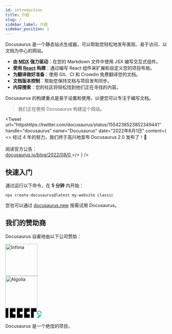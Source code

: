 ```yaml
---
id: introduction
title: 介绍
slug: /
sidebar_label: 介绍
sidebar_position: 1
---
```



Docusaurus 是一个静态站点生成器，可以帮助您轻松地发布美观、易于访问、以文档为中心的网站。

<div className="container">
  <div className="row">
    <div className="col col--12">
      <ul>
        <li>
          <strong>由 <a href="https://mdxjs.com/">MDX</a> 强力驱动</strong>：在您的 Markdown 文件中使用 JSX 编写交互式组件。
        </li>
        <li>
          <strong>使用 <a href="https://reactjs.org/">React</a> 构建</strong>：通过编写 React 组件来扩展和自定义您的项目布局。
        </li>
        <li>
          <strong>为翻译做好准备</strong>：使用 Git、CI 和 Crowdin 免费翻译您的文档。
        </li>
        <li>
          <strong>文档版本控制</strong>：帮助您保持文档与项目发布同步。
        </li>
        <li>
          <strong>内容搜索</strong>：您的社区将轻松找到他们正在寻找的内容。
        </li>
      </ul>
    </div>
  </div>
</div>

Docusaurus 的构建重点是易于设置和使用，以便您可以专注于编写文档。

> 我们正在使用 Docusaurus 构建这个网站。

<Tweet
  url="httpshttps://twitter.com/docusaurus/status/1554238523852349441"
  handle="docusaurus"
  name="Docusaurus"
  date="2022年8月1日"
  content={
    <>
      经过 4 年的努力，我们终于高兴地宣布 Docusaurus 2.0 发布了！🥳
      <br />
      <br />
      阅读官方公告：
      <br />
      <a href="https://docusaurus.io/blog/2022/08/01/announcing-docusaurus-2.0">
        docusaurus.io/blog/2022/08/0
      </a>
    </>
  }
/>

## 快速入门

通过运行以下命令，在 **5 分钟** 内开始：

```shell
npx create-docusaurus@latest my-website classic
```

您也可以通过 [docusaurus.new](https://docusaurus.new) 按需试用 Docusaurus。

<TweetQuote
  url="https://twitter.com/jdalton/status/1245801332333846528"
  handle="jdalton"
  name="John-David Dalton"
  text="Docusaurus 2 是文档网站的一大飞跃。我用过 v1，并且非常喜欢 v2 的升级。它灵活、可定制，而且主题很漂亮。我印象深刻，以至于我正在为我们新的 Lodash 文档使用它！（感谢 @docusaurus 团队！）"
/>

## 我们的赞助商

Docusaurus 自豪地由以下公司赞助：

<div className="container" style={{marginTop: '2rem'}}>
  <div className="row">
    <div className="col col--2">
      <a href="https://www.infima.dev/">
        <img
          src="https://www.infima.dev/img/logo.svg"
          alt="Infima"
          width="100"
        />
      </a>
    </div>
    <div className="col col--2">
      <a href="https://www.algolia.com/">
        <img
          src="/img/algolia.svg"
          alt="Algolia"
          width="100"
        />
      </a>
    </div>
    <div className="col col--2">
      <a href="https://www.netlify.com/">
        <svg
          width="114"
          height="32"
          viewBox="0 0 114 32"
          fill="none"
          xmlns="http://www.w3.org/2000/svg">
          <path
            d="M9.16667 31.0833H0.5V0.916626H9.16667V31.0833Z"
            fill="#000"
          />
          <path
            d="M22.6875 31.0833H14.0208V0.916626H22.6875V31.0833Z"
            fill="#000"
          />
          <path
            d="M22.6875 12.3333H31.3542V0.916626H14.0208V31.0833H31.3542V19.75H22.6875V12.3333Z"
            fill="#000"
          />
          <path
            d="M44.875 31.0833H36.2083V0.916626H44.875V31.0833Z"
            fill="#000"
          />
          <path
            d="M44.875 12.3333H53.5417V0.916626H36.2083V31.0833H53.5417V19.75H44.875V12.3333Z"
            fill="#000"
          />
          <path
            d="M67.0625 31.0833H58.3958V0.916626H75.7292V12.3333H67.0625V19.75H75.7292V31.0833H67.0625Z"
            fill="#000"
          />
          <path
            d="M88.4375 31.0833H79.7708V0.916626H97.1042V12.3333H88.4375V31.0833Z"
            fill="#000"
          />
          <path
            d="M113.062 22.5L110.625 20.3333C111.729 19.0208 112.5 17.5208 112.5 15.5C112.5 11.5833 109.583 8.58329 105.5 8.58329C101.417 8.58329 98.5 11.5833 98.5 15.5C98.5 19.4166 101.417 22.4166 105.5 22.4166C107.146 22.4166 108.562 21.9166 109.729 21.0833L112.229 23.4166L105.438 31.0833H97.1042L106.562 19.5833C106.104 19.5208 105.812 19.5 105.5 19.5C103.354 19.5 101.646 17.75 101.646 15.5C101.646 13.25 103.354 11.5 105.5 11.5C107.646 11.5 109.354 13.25 109.354 15.5C109.354 17.1458 108.562 18.5 107.354 19.25L109.229 17.0833L113.062 22.5Z"
            fill="#40C4B2"
          />
        </svg>
      </a>
    </div>
  </div>
</div>

Docusaurus 是一个绝佳的项目。